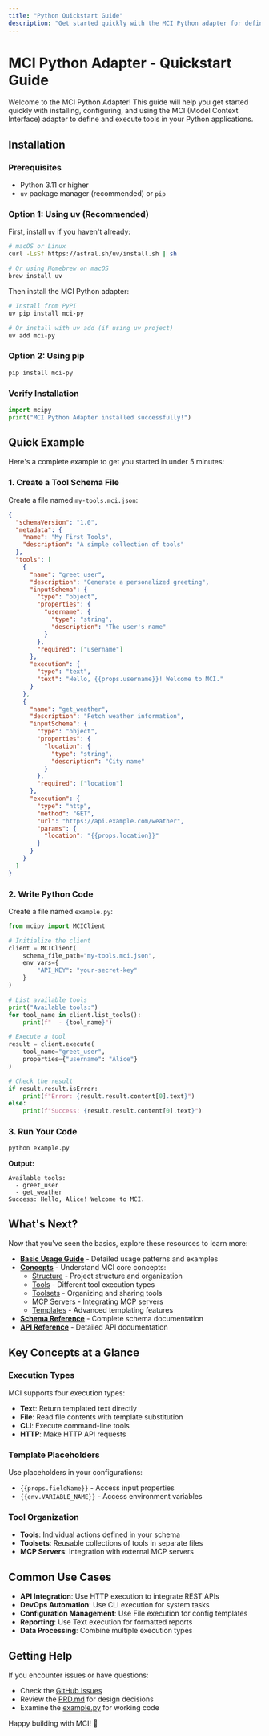 ---
title: "Python Quickstart Guide"
description: "Get started quickly with the MCI Python adapter for defining and executing tools"
---

# MCI Python Adapter - Quickstart Guide

Welcome to the MCI Python Adapter! This guide will help you get started quickly with installing, configuring, and using the MCI (Model Context Interface) adapter to define and execute tools in your Python applications.

## Installation

### Prerequisites

- Python 3.11 or higher
- `uv` package manager (recommended) or `pip`

### Option 1: Using uv (Recommended)

First, install `uv` if you haven't already:

```bash
# macOS or Linux
curl -LsSf https://astral.sh/uv/install.sh | sh

# Or using Homebrew on macOS
brew install uv
```

Then install the MCI Python adapter:

```bash
# Install from PyPI
uv pip install mci-py

# Or install with uv add (if using uv project)
uv add mci-py
```

### Option 2: Using pip

```bash
pip install mci-py
```

### Verify Installation

```python
import mcipy
print("MCI Python Adapter installed successfully!")
```

## Quick Example

Here's a complete example to get you started in under 5 minutes:

### 1. Create a Tool Schema File

Create a file named `my-tools.mci.json`:

```json
{
  "schemaVersion": "1.0",
  "metadata": {
    "name": "My First Tools",
    "description": "A simple collection of tools"
  },
  "tools": [
    {
      "name": "greet_user",
      "description": "Generate a personalized greeting",
      "inputSchema": {
        "type": "object",
        "properties": {
          "username": {
            "type": "string",
            "description": "The user's name"
          }
        },
        "required": ["username"]
      },
      "execution": {
        "type": "text",
        "text": "Hello, {{props.username}}! Welcome to MCI."
      }
    },
    {
      "name": "get_weather",
      "description": "Fetch weather information",
      "inputSchema": {
        "type": "object",
        "properties": {
          "location": {
            "type": "string",
            "description": "City name"
          }
        },
        "required": ["location"]
      },
      "execution": {
        "type": "http",
        "method": "GET",
        "url": "https://api.example.com/weather",
        "params": {
          "location": "{{props.location}}"
        }
      }
    }
  ]
}
```

### 2. Write Python Code

Create a file named `example.py`:

```python
from mcipy import MCIClient

# Initialize the client
client = MCIClient(
    schema_file_path="my-tools.mci.json",
    env_vars={
        "API_KEY": "your-secret-key"
    }
)

# List available tools
print("Available tools:")
for tool_name in client.list_tools():
    print(f"  - {tool_name}")

# Execute a tool
result = client.execute(
    tool_name="greet_user",
    properties={"username": "Alice"}
)

# Check the result
if result.result.isError:
    print(f"Error: {result.result.content[0].text}")
else:
    print(f"Success: {result.result.content[0].text}")
```

### 3. Run Your Code

```bash
python example.py
```

**Output:**

```
Available tools:
  - greet_user
  - get_weather
Success: Hello, Alice! Welcome to MCI.
```

## What's Next?

Now that you've seen the basics, explore these resources to learn more:

- **[Basic Usage Guide](basic_usage.md)** - Detailed usage patterns and examples
- **[Concepts](concepts/README.md)** - Understand MCI core concepts:
  - [Structure](concepts/structure.md) - Project structure and organization
  - [Tools](concepts/tools.md) - Different tool execution types
  - [Toolsets](concepts/toolsets.md) - Organizing and sharing tools
  - [MCP Servers](concepts/mcp_servers.md) - Integrating MCP servers
  - [Templates](concepts/templates.md) - Advanced templating features
- **[Schema Reference](schema_reference.md)** - Complete schema documentation
- **[API Reference](api_reference.md)** - Detailed API documentation

## Key Concepts at a Glance

### Execution Types

MCI supports four execution types:

- **Text**: Return templated text directly
- **File**: Read file contents with template substitution
- **CLI**: Execute command-line tools
- **HTTP**: Make HTTP API requests

### Template Placeholders

Use placeholders in your configurations:

- `{{props.fieldName}}` - Access input properties
- `{{env.VARIABLE_NAME}}` - Access environment variables

### Tool Organization

- **Tools**: Individual actions defined in your schema
- **Toolsets**: Reusable collections of tools in separate files
- **MCP Servers**: Integration with external MCP servers

## Common Use Cases

- **API Integration**: Use HTTP execution to integrate REST APIs
- **DevOps Automation**: Use CLI execution for system tasks
- **Configuration Management**: Use File execution for config templates
- **Reporting**: Use Text execution for formatted reports
- **Data Processing**: Combine multiple execution types

## Getting Help

If you encounter issues or have questions:

- Check the [GitHub Issues](https://github.com/Model-Context-Interface/mci-py/issues)
- Review the [PRD.md](../PRD.md) for design decisions
- Examine the [example.py](../example.py) for working code

Happy building with MCI! 🚀
